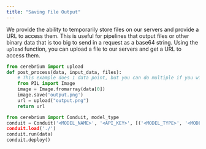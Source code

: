 ```yaml
---
title: "Saving File Output"
---
```


We provide the ability to temporarily store files on our servers and provide a URL to access them.
This is useful for pipelines that output files or other binary data that is too big to send in a request as a base64 string.
Using the `upload` function, you can upload a file to our servers and get a URL to access them.

```python
from cerebrium import upload
def post_process(data, input_data, files):
    # This example does 1 data point, but you can do multiple if you wish in a loop
    from PIL import Image
    image = Image.fromarray(data[0])
    image.save('output.png')
    url = upload("output.png")
    return url

from cerebrium import Conduit, model_type
conduit = Conduit('<MODEL_NAME>', '<API_KEY>', [('<MODEL_TYPE>', '<MODEL_FILE>')], {"post": post_process"})
conduit.load('./')
conduit.run(data)
conduit.deploy()
```